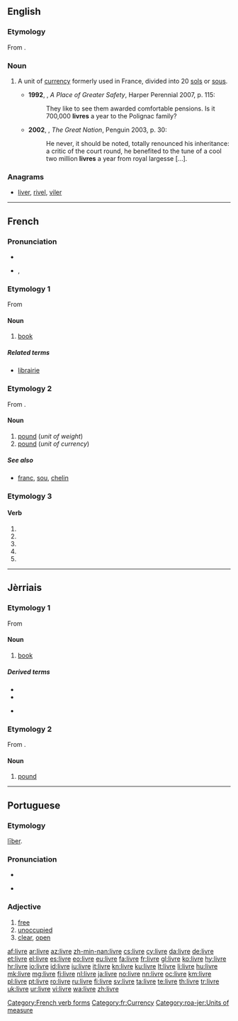 ==English==
{{wikipedia|dab=livre}}
===Etymology===
From {{etyl|fr|en}} {{term|livre|lang=fr}}.

===Noun===
{{en-noun}}

# {{historical}} A unit of [[currency]] formerly used in France, divided into 20 [[sol]]s or [[sou]]s.
#* '''1992''', {{w|Hilary Mantel}}, ''A Place of Greater Safety'', Harper Perennial 2007, p. 115:
#*: They like to see them awarded comfortable pensions. Is it 700,000 '''livres''' a year to the Polignac family?
#*'''2002''', {{w|Colin Jones (historian)|Colin Jones}}, ''The Great Nation'', Penguin 2003, p. 30:
#*:He never, it should be noted, totally renounced his inheritance: a critic of the court round, he benefited to the tune of a cool two million '''livres''' a year from royal largesse [...].

===Anagrams===
* [[liver#English|liver]], [[rivel#English|rivel]], [[viler#English|viler]]

----

==French==

===Pronunciation===
* {{audio|Fr-un livre-fr-ouest.ogg|audio (un livre)}}
* {{IPA|lang=fr|/livʁ/}}, {{X-SAMPA|lang=fr|/livR/}}

===Etymology 1===
From {{etyl|la|fr}} {{term|liber|lang=la}}

====Noun====
{{fr-noun|m}}

# [[book]]

=====Related terms=====
* [[librairie]] {{f}}

===Etymology 2===
From {{etyl|la|fr}} {{term|libra|lang=la}}.

====Noun====
{{fr-noun|f}}

# [[pound]] (''unit of weight'')
# [[pound]] (''unit of currency'')

=====See also=====
* {{sense|currency}} [[franc]], [[sou]], [[chelin]]

===Etymology 3===
{{inflected form of|livrer}}

====Verb====
{{fr-verb-form}}

# {{conjugation of|livrer||1|s|pres|ind|lang=fr}}
# {{conjugation of|livrer||3|s|pres|ind|lang=fr}}
# {{conjugation of|livrer||1|s|pres|sub|lang=fr}}
# {{conjugation of|livrer||3|s|pres|sub|lang=fr}}
# {{conjugation of|livrer||2|s|imp|lang=fr}}

[[Category:French verb forms]]
[[Category:fr:Currency]]

----

==Jèrriais==

===Etymology 1===
From {{etyl|la|roa-jer}} {{term|liber|lang=la}}

====Noun====
{{fr-noun|m}}

# [[book]]

=====Derived terms=====
{{der-top}}
* {{l|roa-jer|garder les livres|gloss=to keep books, book-keep}}
* {{l|roa-jer|livre d'exèrcice|gloss=exercise book}}
{{der-mid}}
* {{l|roa-jer|livre d'priéthes|gloss=prayer book}}
{{der-bottom}}

===Etymology 2===
From {{etyl|la|roa-jer}} {{term|libra|lang=la}}.

====Noun====
{{roa-jer-noun|f}}

# {{qualifier|unit of measure}} [[pound]]

[[Category:roa-jer:Units of measure]]

----

==Portuguese==

===Etymology===
{{etyl|la|pt}} [[liber|līber]].

===Pronunciation===
* {{audio|Pt-livre.ogg|Audio}}
* {{a|PT}} {{IPA|/ˈli.vɾɨ/|lang=pt}}

===Adjective===
{{head|pt|adjective}}

# [[free]]
# [[unoccupied]]
# [[clear]], [[open]]

[[af:livre]]
[[ar:livre]]
[[az:livre]]
[[zh-min-nan:livre]]
[[cs:livre]]
[[cy:livre]]
[[da:livre]]
[[de:livre]]
[[et:livre]]
[[el:livre]]
[[es:livre]]
[[eo:livre]]
[[eu:livre]]
[[fa:livre]]
[[fr:livre]]
[[gl:livre]]
[[ko:livre]]
[[hy:livre]]
[[hr:livre]]
[[io:livre]]
[[id:livre]]
[[iu:livre]]
[[it:livre]]
[[kn:livre]]
[[ku:livre]]
[[lt:livre]]
[[li:livre]]
[[hu:livre]]
[[mk:livre]]
[[mg:livre]]
[[fj:livre]]
[[nl:livre]]
[[ja:livre]]
[[no:livre]]
[[nn:livre]]
[[oc:livre]]
[[km:livre]]
[[pl:livre]]
[[pt:livre]]
[[ro:livre]]
[[ru:livre]]
[[fi:livre]]
[[sv:livre]]
[[ta:livre]]
[[te:livre]]
[[th:livre]]
[[tr:livre]]
[[uk:livre]]
[[ur:livre]]
[[vi:livre]]
[[wa:livre]]
[[zh:livre]]